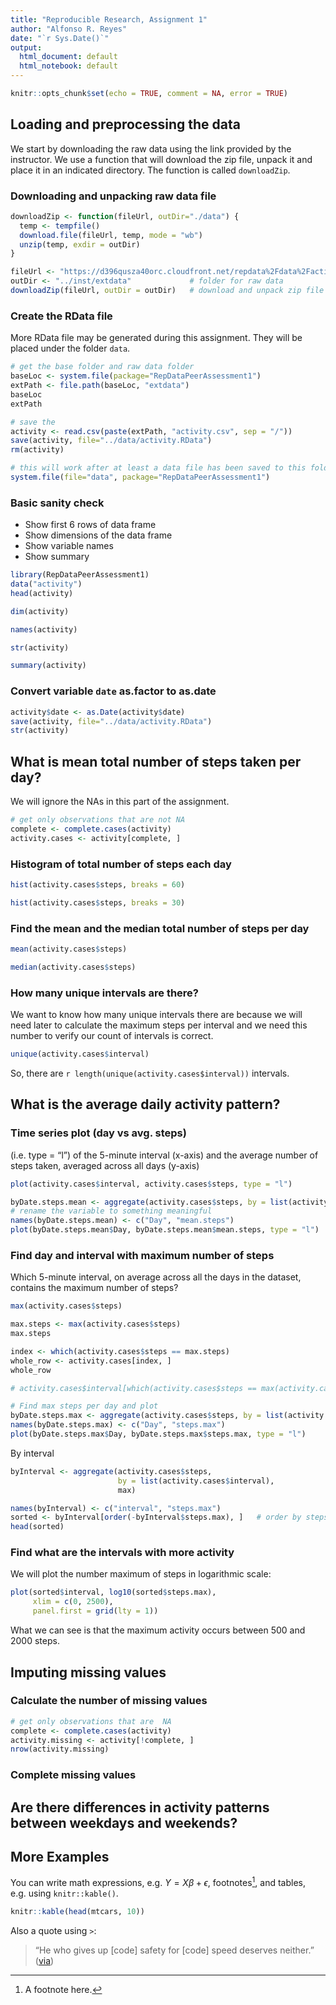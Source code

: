 ```yaml
---
title: "Reproducible Research, Assignment 1"
author: "Alfonso R. Reyes"
date: "`r Sys.Date()`"
output:
  html_document: default
  html_notebook: default
---
```



```r
knitr::opts_chunk$set(echo = TRUE, comment = NA, error = TRUE)
```


## Loading and preprocessing the data
We start by downloading the raw data using the link provided by the instructor. We use a function that will download the zip file, unpack it and place it in an indicated directory. The function is called `downloadZip`.


### Downloading and unpacking raw data file

```r
downloadZip <- function(fileUrl, outDir="./data") {
  temp <- tempfile()
  download.file(fileUrl, temp, mode = "wb")
  unzip(temp, exdir = outDir)
}
```


```r
fileUrl <- "https://d396qusza40orc.cloudfront.net/repdata%2Fdata%2Factivity.zip"
outDir <- "../inst/extdata"             # folder for raw data
downloadZip(fileUrl, outDir = outDir)   # download and unpack zip file
```


### Create the RData file
More RData file may be generated during this assignment. They will be placed under the folder `data`.

```r
# get the base folder and raw data folder
baseLoc <- system.file(package="RepDataPeerAssessment1")
extPath <- file.path(baseLoc, "extdata")
baseLoc
extPath
```

```r
# save the 
activity <- read.csv(paste(extPath, "activity.csv", sep = "/"))
save(activity, file="../data/activity.RData")
rm(activity)
```


```r
# this will work after at least a data file has been saved to this folder
system.file(file="data", package="RepDataPeerAssessment1")
```

### Basic sanity check

* Show first 6 rows of data frame
* Show dimensions of the data frame
* Show variable names
* Show summary

```r
library(RepDataPeerAssessment1)
data("activity")
head(activity)
```


```r
dim(activity)
```

```r
names(activity)
```

```r
str(activity)
```

```r
summary(activity)
```

### Convert variable `date` as.factor to as.date

```r
activity$date <- as.Date(activity$date)
save(activity, file="../data/activity.RData")
str(activity)
```


## What is mean total number of steps taken per day?
We will ignore the NAs in this part of the assignment. 

```r
# get only observations that are not NA
complete <- complete.cases(activity)
activity.cases <- activity[complete, ]
```


### Histogram of total number of steps each day

```r
hist(activity.cases$steps, breaks = 60)
```

```r
hist(activity.cases$steps, breaks = 30)
```


### Find the **mean** and the **median** total number of steps per day

```r
mean(activity.cases$steps)
```

```r
median(activity.cases$steps)
```

### How many unique intervals are there?
We want to know how many unique intervals there are because we will need later to calculate the maximum steps per interval and we need this number to verify our count of intervals is correct.

```r
unique(activity.cases$interval)
```
So, there are `r length(unique(activity.cases$interval))` intervals.



## What is the average daily activity pattern?

### Time series plot (day vs avg. steps)
(i.e. type = "l") of the 5-minute interval (x-axis) and the average number of steps taken, averaged across all days (y-axis) 

```r
plot(activity.cases$interval, activity.cases$steps, type = "l")
```




```r
byDate.steps.mean <- aggregate(activity.cases$steps, by = list(activity.cases$date), mean)
# rename the variable to something meaningful
names(byDate.steps.mean) <- c("Day", "mean.steps")
plot(byDate.steps.mean$Day, byDate.steps.mean$mean.steps, type = "l")
```


### Find day and interval with maximum number of steps
Which 5-minute interval, on average across all the days in the dataset, contains the maximum number of steps?


```r
max(activity.cases$steps)
```




```r
max.steps <- max(activity.cases$steps)
max.steps
```



```r
index <- which(activity.cases$steps == max.steps)
whole_row <- activity.cases[index, ]
whole_row
```



```r
# activity.cases$interval[which(activity.cases$steps == max(activity.cases$steps))]
```

```r
# Find max steps per day and plot
byDate.steps.max <- aggregate(activity.cases$steps, by = list(activity.cases$date), max)
names(byDate.steps.max) <- c("Day", "steps.max")
plot(byDate.steps.max$Day, byDate.steps.max$steps.max, type = "l")
```

By interval

```r
byInterval <- aggregate(activity.cases$steps, 
                        by = list(activity.cases$interval), 
                        max)

names(byInterval) <- c("interval", "steps.max")
sorted <- byInterval[order(-byInterval$steps.max), ]   # order by steps, descending
head(sorted)
```

### Find what are the intervals with more activity
We will plot the number maximum of steps in logarithmic scale:

```r
plot(sorted$interval, log10(sorted$steps.max),
     xlim = c(0, 2500),
     panel.first = grid(lty = 1))
```

What we can see is that the maximum activity occurs between 500 and 2000 steps.

## Imputing missing values

### Calculate the number of missing values

```r
# get only observations that are  NA
complete <- complete.cases(activity)
activity.missing <- activity[!complete, ]
nrow(activity.missing)
```

### Complete missing values







## Are there differences in activity patterns between weekdays and weekends?





## More Examples

You can write math expressions, e.g. $Y = X\beta + \epsilon$, footnotes^[A footnote here.], and tables, e.g. using `knitr::kable()`.

```r
knitr::kable(head(mtcars, 10))
```

Also a quote using `>`:

> "He who gives up [code] safety for [code] speed deserves neither."
([via](https://twitter.com/hadleywickham/status/504368538874703872))
